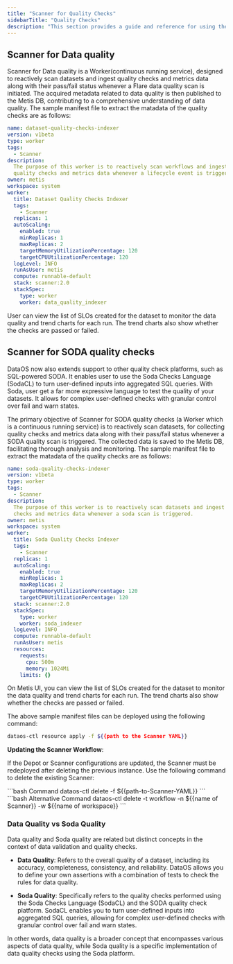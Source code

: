 ```yaml
---
title: "Scanner for Quality Checks"
sidebarTitle: "Quality Checks"
description: "This section provides a guide and reference for using the Scanner for quality checks and metrics matadata."
---
```


## Scanner for Data quality

Scanner for Data quality is a Worker(continuous running service), designed to reactively scan datasets and ingest quality checks and metrics data along with their pass/fail status whenever a Flare data quality scan is initiated. The acquired metadata related to data quality is then published to the Metis DB, contributing to a comprehensive understanding of data quality. The sample manifest file to extract the matadata of the quality checks are as follows:

```yaml
name: dataset-quality-checks-indexer
version: v1beta
type: worker
tags: 
  - Scanner
description: 
  The purpose of this worker is to reactively scan workflows and ingest
  quality checks and metrics data whenever a lifecycle event is triggered.
owner: metis
workspace: system
worker: 
  title: Dataset Quality Checks Indexer
  tags: 
    - Scanner
  replicas: 1
  autoScaling: 
    enabled: true
    minReplicas: 1
    maxReplicas: 2
    targetMemoryUtilizationPercentage: 120
    targetCPUUtilizationPercentage: 120
  logLevel: INFO
  runAsUser: metis
  compute: runnable-default
  stack: scanner:2.0
  stackSpec: 
    type: worker
    worker: data_quality_indexer

```

<Note>
  User can view the list of SLOs created for the dataset to monitor the data quality and trend charts for each run. The trend charts also show whether the checks are passed or failed.
</Note>

## Scanner for SODA quality checks

DataOS now also extends support to other quality check platforms, such as SQL-powered SODA. It enables user to use the Soda Checks Language (SodaCL) to turn user-defined inputs into aggregated SQL queries. With Soda, user get a far more expressive language to test the quality of your datasets. It allows for complex user-defined checks with granular control over fail and warn states.

The primary objective of Scanner for SODA quality checks (a Worker which is a continuous running service) is to reactively scan datasets, for collecting quality checks and metrics data along with their pass/fail status whenever a SODA quality scan is triggered. The collected data is saved to the Metis DB, facilitating thorough analysis and monitoring. The sample manifest file to extract the matadata of the quality checks are as follows:

```yaml
name: soda-quality-checks-indexer
version: v1beta
type: worker
tags:
  - Scanner
description: 
  The purpose of this worker is to reactively scan datasets and ingest quality
  checks and metrics data whenever a soda scan is triggered.
owner: metis
workspace: system
worker:
  title: Soda Quality Checks Indexer
  tags:
    - Scanner
  replicas: 1
  autoScaling:
    enabled: true
    minReplicas: 1
    maxReplicas: 2
    targetMemoryUtilizationPercentage: 120
    targetCPUUtilizationPercentage: 120
  stack: scanner:2.0
  stackSpec:
    type: worker
    worker: soda_indexer
  logLevel: INFO
  compute: runnable-default
  runAsUser: metis
  resources:
    requests:
      cpu: 500m
      memory: 1024Mi
    limits: {}
```

<Note>
  On Metis UI, you can view the list of SLOs created for the dataset to monitor the data quality and trend charts for each run. The trend charts also show whether the checks are passed or failed.
</Note>

The above sample manifest files can be deployed using the following command:

```bash
dataos-ctl resource apply -f ${{path to the Scanner YAML}}
```

**Updating the Scanner Workflow**:

If the Depot or Scanner configurations are updated, the Scanner must be redeployed after deleting the previous instance. Use the following command to delete the existing Scanner:

<CodeGroup>
  ```bash Command
  dataos-ctl delete -f ${{path-to-Scanner-YAML}}
  ```
  ```bash Alternative Command
  dataos-ctl delete -t workflow -n ${{name of Scanner}} -w ${{name of workspace}}
  ```
</CodeGroup>

### Data Quality vs Soda Quality

Data quality and Soda quality are related but distinct concepts in the context of data validation and quality checks.

* **Data Quality**: Refers to the overall quality of a dataset, including its accuracy, completeness, consistency, and reliability. DataOS allows you to define your own assertions with a combination of tests to check the rules for data quality.

* **Soda Quality**: Specifically refers to the quality checks performed using the Soda Checks Language (SodaCL) and the SODA quality check platform. SodaCL enables you to turn user-defined inputs into aggregated SQL queries, allowing for complex user-defined checks with granular control over fail and warn states.

In other words, data quality is a broader concept that encompasses various aspects of data quality, while Soda quality is a specific implementation of data quality checks using the Soda platform.